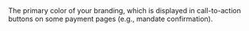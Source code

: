   

  
<ResponseField name="PrimaryButtonColour" type="string" default="">  
<HexColorCode />    
The primary color of your branding, which is displayed in call-to-action buttons on some payment pages (e.g., mandate confirmation).   

<Expandable title="properties">  

</Expandable> 
</ResponseField>